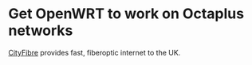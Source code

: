 
<Lazy>

# Get OpenWRT to work on Octaplus networks

[CityFibre](https://cityfibre.com/) provides fast, fiberoptic internet to the UK.


</Lazy>